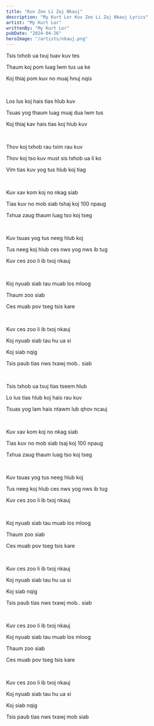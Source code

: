 ```yaml
---
title: "Kuv Zoo Li Zaj Nkauj"
description: "My Kurt Lor Kuv Zoo Li Zaj Nkauj Lyrics"
artist: "My Kurt Lor"
writtenBy: "My Kurt Lor"
pubDate: "2024-04-26"
heroImage: "/artists/nkauj.png"
---
```


Tsis txhob ua txuj tuav kuv tes

Thaum koj pom luag lwm tus ua ke

Koj thiaj pom kuv no muaj hnuj nqis

<br />

Los lus koj hais tias hlub kuv

Tsuas yog thaum luag muaj dua lwm tus

Koj thiaj kav hais tias koj hlub kuv

<br />

Thov koj txhob rau txim rau kuv

Thov koj tso kuv must sis txhob ua li ko

Vim tias kuv yog tus hlub koj tiag

<br />

Kuv xav kom koj no nkag siab

Tias kuv no mob siab tshaj koj 100 npaug

Txhua zaug thaum luag tso koj tseg

<br />

Kuv tsuas yog tus neeg hlub koj

Tus neeg koj hlub ces nws yog nws ib tug

Kuv ces zoo li ib txoj nkauj

<br />

Koj nyuab siab tau muab los mloog

Thaum zoo siab

Ces muab pov tseg tsis kare

<br />

Kuv ces zoo li ib txoj nkauj

Koj nyuab siab tau hu ua si

Koj siab nqig

Tsis paub tias nws txawj mob.. siab

<br />

Tsis txhob ua txuj tias tseem hlub

Lo lus tias hlub koj hais rau kuv

Tsuas yog lam hais ntawm lub qhov ncauj

<br />

Kuv xav kom koj no nkag siab

Tias kuv no mob siab tsaj koj 100 npaug

Txhua zaug thaum luag tso koj tseg

<br />

Kuv tsuas yog tus neeg hlub koj

Tus neeg koj hlub ces nws yog nws ib tug

Kuv ces zoo li ib txoj nkauj

<br />

Koj nyuab siab tau muab los mloog

Thaum zoo siab

Ces muab pov tseg tsis kare

<br />

Kuv ces zoo li ib txoj nkauj

Koj nyuab siab tau hu ua si

Koj siab nqig

Tsis paub tias nws txawj mob.. siab

<br />

Kuv ces zoo li ib txoj nkauj

Koj nyuab siab tau muab los mloog

Thaum zoo siab

Ces muab pov tseg tsis kare

<br />

Kuv ces zoo li ib txoj nkauj

Koj nyuab siab tau hu ua si

Koj siab nqig

Tsis paub tias nws txawj mob siab
